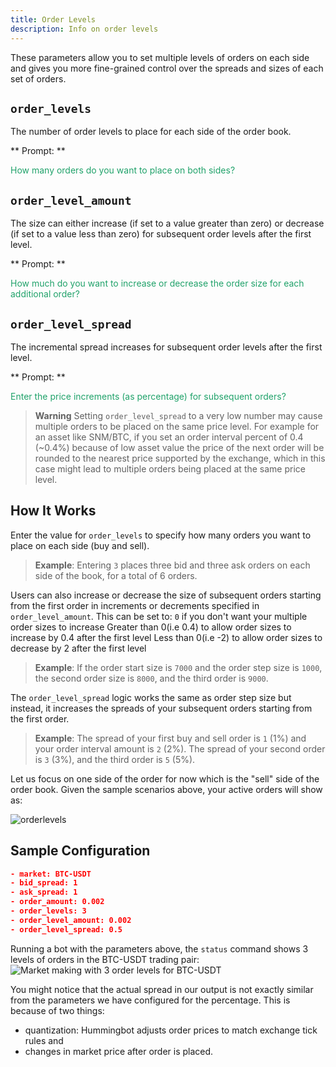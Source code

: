 ```yaml
---
title: Order Levels
description: Info on order levels
---
```


These parameters allow you to set multiple levels of orders on each side and gives you more fine-grained control over the spreads and sizes of each set of orders.

## `order_levels`

The number of order levels to place for each side of the order book.

** Prompt: **

<div style={{ padding: "10px 20px", backgroundColor: "#1c1c1c" }}>
  <font color="#20a26a">
    How many orders do you want to place on both sides?
  </font>
</div>

## `order_level_amount`

The size can either increase (if set to a value greater than zero) or decrease (if set to a value less than zero) for subsequent order levels after the first level.

** Prompt: **

<div style={{ padding: "10px 20px", backgroundColor: "#1c1c1c" }}>
  <font color="#20a26a">
    How much do you want to increase or decrease the order size for each
    additional order?
  </font>
</div>

## `order_level_spread`

The incremental spread increases for subsequent order levels after the first level.

** Prompt: **

<div style={{ padding: "10px 20px", backgroundColor: "#1c1c1c" }}>
  <font color="#20a26a">
    Enter the price increments (as percentage) for subsequent orders?
  </font>
</div>

> **Warning** Setting `order_level_spread` to a very low number may cause multiple orders to be placed on the same price level. For example for an asset like SNM/BTC, if you set an order interval percent of 0.4 (~0.4%) because of low asset value the price of the next order will be rounded to the nearest price supported by the exchange, which in this case might lead to multiple orders being placed at the same price level.

## How It Works

Enter the value for `order_levels` to specify how many orders you want to place on each side (buy and sell).

> **Example**: Entering `3` places three bid and three ask orders on each side of the book, for a total of 6 orders.

Users can also increase or decrease the size of subsequent orders starting from the first order in increments or decrements specified in `order_level_amount`. This can be set to:
`0` if you don't want your multiple order sizes to increase
Greater than 0(i.e 0.4) to allow order sizes to increase by 0.4 after the first level
Less than 0(i.e -2) to allow order sizes to decrease by 2 after the first level

> **Example**: If the order start size is `7000` and the order step size is `1000`, the second order size is `8000`, and the third order is `9000`.

The `order_level_spread` logic works the same as order step size but instead, it increases the spreads of your subsequent orders starting from the first order.

> **Example**: The spread of your first buy and sell order is `1` (1%) and your order interval amount is `2` (2%). The spread of your second order is `3` (3%), and the third order is `5` (5%).

Let us focus on one side of the order for now which is the "sell" side of the order book. Given the sample scenarios above, your active orders will show as:

![orderlevels](/img/order_level_spread_amount.png)

## Sample Configuration

```json
- market: BTC-USDT
- bid_spread: 1
- ask_spread: 1
- order_amount: 0.002
- order_levels: 3
- order_level_amount: 0.002
- order_level_spread: 0.5
```

Running a bot with the parameters above, the `status` command shows 3 levels of orders in the BTC-USDT trading pair:
![Market making with 3 order levels for BTC-USDT](/img/order_level_spread_amount1-new.png)

You might notice that the actual spread in our output is not exactly similar from the parameters we have configured for the percentage. This is because of two things:

- quantization: Hummingbot adjusts order prices to match exchange tick rules and
- changes in market price after order is placed.
